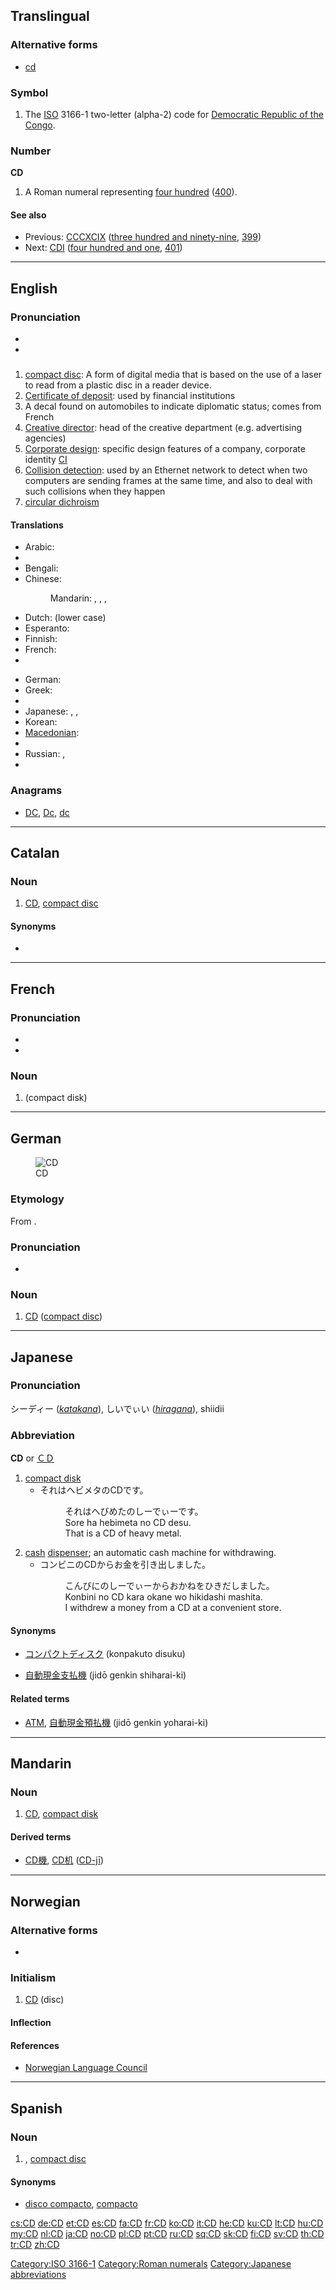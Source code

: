 {{also|C.D.}}
==Translingual==

===Alternative forms===
* {{sense|roman numeral}} [[cd]]

===Symbol===
{{head|mul|symbol}}

# The [[ISO]] 3166-1 two-letter (alpha-2) code for [[Democratic Republic of the Congo]].

===Number===
'''CD'''

# A Roman numeral representing [[four hundred]] ([[400]]).

====See also====
* Previous: [[CCCXCIX]] ([[three hundred and ninety-nine]], [[399]])
* Next: [[CDI]] ([[four hundred and one]], [[401]])

[[Category:ISO 3166-1]]
[[Category:Roman numerals]]

----

==English==

===Pronunciation===
* {{IPA|/ˌsiːˈdiː/}}
* {{homophones|seedy}}

==={{initialism}}===
{{en-noun}}  {{pos_n}}

# [[compact disc]]: A form of digital media that is based on the use of a laser to read from a plastic disc in a reader device.
# [[certificate of deposit|Certificate of deposit]]: used by financial institutions
# A decal found on automobiles to indicate diplomatic status; comes from French {{term|corps diplomatique||[[diplomatic]] [[corps]]}}
# [[creative director|Creative director]]: head of the creative department (e.g. advertising agencies)
# [[corporate design|Corporate design]]: specific design features of a company, corporate identity [[CI]]
# [[collision detection|Collision detection]]: used by an Ethernet network to detect when two computers are sending frames at the same time, and also to deal with such collisions when they happen
# [[circular dichroism]]

====Translations====
{{trans-top|abbreviations of compact-disc actually in use, for full term see [[compact disc]]}}
* Arabic: {{t-|ar|CD|m|tr=sii dii}}
* {{trreq|Armenian}}
* Bengali: {{t|bn|সিডি|sc=Beng}}
* Chinese:
*: Mandarin: {{t-|cmn|CD|tr=sìdì|sc=Hani}},  {{t-|cmn|光盤|sc=Hani}},  {{t-|cmn|光盘|tr=guāngpán|sc=Hani}},  {{t-|cmn|光碟|tr=guāngdié|sc=Hani}}
* Dutch: {{t+|nl|cd|m}} (lower case)
* Esperanto: {{t|eo|KD}}
* Finnish: {{t+|fi|CD}}
* French: {{t+|fr|CD|m}}
* {{trreq|Georgian}}
{{trans-mid}}
* German: {{t+|de|CD|f}}
* Greek: {{t-|el|CD|n}}
* {{trreq|Hindi}}
* Japanese: {{t|ja|シーディー|tr=sīdī}},  {{t+|ja|CD|tr=sīdī}},  {{t-|ja|ＣＤ|tr=sīdī}}
* Korean: {{t|ko|시디|tr=si-di|sc=Hang}}
* [[Macedonian]]: {{t|mk|це-де|n|tr=ce-de}}
* {{trreq|Persian}}
* Russian: {{qualifier|indeclinable}} {{t+|ru|CD|m|tr=si-di}},  {{qualifier|indeclinable}} {{t|ru|си-ди|m|tr=si-di}}
* {{trreq|Vietnamese}}
{{trans-bottom}}

===Anagrams===
* [[DC#English|DC]], [[Dc#English|Dc]], [[dc#English|dc]]

----

==Catalan==

===Noun===
{{ca-noun|m}}

# [[#English|CD]], [[compact disc]]

====Synonyms====
* {{l|ca|disc compacte}}

----

==French==
{{wikipedia|lang=fr}}

===Pronunciation===
* {{IPA|/se.de/|lang=fr/|lang=fr}}
* {{audio|Fr-CD.ogg|CD}}

===Noun===
{{fr-noun-inv|m}}

# {{l|en|CD}} (compact disk)

----

==German==
[[Image:CDLabelLightScribe WikipediaLogo.jpg|thumb|CD]]

===Etymology===
From {{etyl|en|de}} {{term|CD|lang=en}}.

===Pronunciation===
* {{IPA|[tse(ː)ˈdeː]|lang=de}}

===Noun===
{{de-noun|g=f|pl=CDs}}

# [[#English|CD]] ([[compact disc]])

----

==Japanese==

===Pronunciation===
シーディー (''[[katakana]]''), しいでぃい (''[[hiragana]]''), shiidii

===Abbreviation===
'''CD''' or [[ＣＤ]]

# [[compact disk]]
#* それはヘビメタのCDです。
#*: それはへびめたのしーでぃーです。
#*: Sore ha hebimeta no CD desu.
#*: That is a CD of heavy metal.
# [[cash]] [[dispenser]]; an automatic cash machine for withdrawing.
#* コンビニのCDからお金を引き出しました。
#*: こんびにのしーでぃーからおかねをひきだしました。
#*: Konbini no CD kara okane wo hikidashi mashita.
#*: I withdrew a money from a CD at a convenient store.

====Synonyms====
* {{sense|compact disk|lang=ja}} [[コンパクトディスク]] (konpakuto disuku)
* {{sense|cash dispenser|lang=ja}} [[自動現金支払機]]  (jidō genkin shiharai-ki)

====Related terms====
* {{sense|cash dispenser|lang=ja}} [[ATM]], [[自動現金預払機]] (jidō genkin yoharai-ki)

[[Category:Japanese abbreviations]]
----

==Mandarin==

===Noun===
{{head|cmn|noun|sc=Latn}}

# [[CD#English|CD]], [[compact disk]]

====Derived terms====
* [[CD機]], [[CD机]] ([[CD-jī]])

----

==Norwegian==

===Alternative forms===
* {{l|no|cd}}

===Initialism===
{{head|no|initialism|g=m}}

# [[#English|CD]] (disc)

====Inflection====
{{no-noun-infl|nb-class=m1|nn-class=m1|stem=CD-}}

====References====
* [http://www.språkrådet.no/Sprakhjelp/Rettskriving_Ordboeker/Skriveregler_og_grammatikk/Forbokstavord/ Norwegian Language Council]

----

==Spanish==

===Noun===
{{es-noun|m}}

# {{l|en|CD}}, [[compact disc]]

====Synonyms====
* [[disco compacto]], [[compacto]]

[[cs:CD]]
[[de:CD]]
[[et:CD]]
[[es:CD]]
[[fa:CD]]
[[fr:CD]]
[[ko:CD]]
[[it:CD]]
[[he:CD]]
[[ku:CD]]
[[lt:CD]]
[[hu:CD]]
[[my:CD]]
[[nl:CD]]
[[ja:CD]]
[[no:CD]]
[[pl:CD]]
[[pt:CD]]
[[ru:CD]]
[[sq:CD]]
[[sk:CD]]
[[fi:CD]]
[[sv:CD]]
[[th:CD]]
[[tr:CD]]
[[zh:CD]]